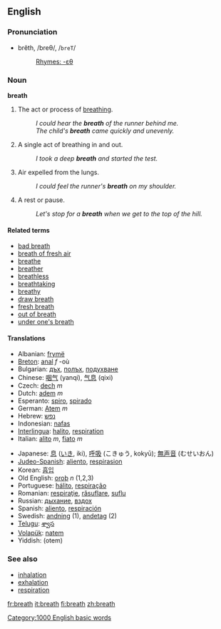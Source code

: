 ==English==

{{rank|sorry|share|working|988|breath|camp|prove|engaged}}

===Pronunciation===
*brĕth, /breθ/, /<tt>breT</tt>/
*:[[Rhymes:English:-ɛθ|Rhymes: -ɛθ]]

===Noun===
'''breath'''

#The act or process of [[breathe|breathing]].
#: ''I could hear the '''breath''' of the runner behind me.''
#: ''The child's '''breath''' came quickly and unevenly.''
# A single act of breathing in and out.
#: ''I took a deep '''breath''' and started the test.''
#Air expelled from the lungs.
#: ''I could feel the runner's '''breath''' on my shoulder.''
# A rest or pause.
#: ''Let's stop for a '''breath''' when we get to the top of the hill.''

====Related terms====
*[[bad breath]]
*[[breath of fresh air]]
*[[breathe]]
*[[breather]]
*[[breathless]]
*[[breathtaking]]
*[[breathy]]
*[[draw breath]]
*[[fresh breath]]
*[[out of breath]]
*[[under one's breath]]

====Translations====
{{top}}
*Albanian: [[frymë]]
*[[Breton]]: [[anal]] ''f'' -où
*Bulgarian: [[дъх]], [[полъх]], [[подухване]]
*Chinese: [[咽气]] (yanqi), [[气息]] (qixi)
*Czech: [[dech]] ''m''
*Dutch: [[adem]] ''m''
*Esperanto: [[spiro]], [[spirado]]
*German: [[Atem]] ''m''
*Hebrew: [[נפש]]
*Indonesian: [[nafas]]
*[[Interlingua]]: [[halito]], [[respiration]]
*Italian: [[alito]] ''m'', [[fiato]] ''m''
{{mid}}
*Japanese: [[息]] ([[いき]], iki), [[呼吸]] (こきゅう, kokyū); [[無声音]] (むせいおん)
*[[Judeo-Spanish]]: [[aliento]], [[respirasion]]
*Korean: [[흡입]]
*Old English: [[oroþ]] ''n'' (1,2,3)
*Portuguese: [[hálito]], [[respiração]]
*Romanian: [[respiraţie]], [[răsuflare]], [[suflu]] 
*Russian: [[дыхание]], [[вздох]]
*Spanish: [[aliento]], [[respiración]]
*Swedish: [[andning]] (1), [[andetag]] (2)
*[[Telugu]]: [[శ్వాస]]
*[[Volapük]]: [[natem]]
*Yiddish: (otem)
{{bottom}}

===See also===
*[[inhalation]]
*[[exhalation]]
*[[respiration]]

[[Category:1000 English basic words]]
[[fr:breath]]
[[it:breath]]
[[fi:breath]]
[[zh:breath]]
